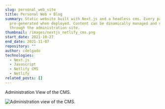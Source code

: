 ```yaml
---
slug: personal_web_site
title: Personal Web + Blog
summary: Static website built with Next.js and a headless cms. Every page is
  pre-generated when deployed. Content can be dinamically managed and deployed
  through the administration site.
thumbnail: /images/nextjs_netlify_cms.png
start_date: 2021-10-27
end_date: 2021-11-07
repository: ""
author: cdelgado
technologies:
  - Next.js
  - Javascript
  - Netlify CMS
  - Netlify
related_posts: []
---
```

Administration View of the CMS.

![Administration view of the CMS.](/images/administration_site.png "Administration view of the CMS.")